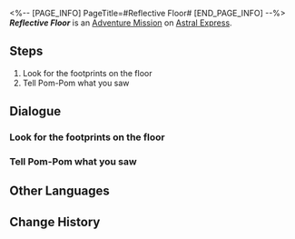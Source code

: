 <%-- [PAGE_INFO]
PageTitle=#Reflective Floor#
[END_PAGE_INFO] --%>
{{Stub|Dialogue.}}
{{Mission Infobox
|id            = 4050023
|title         = 
|image         = <!--Mission Reflective Floor.png-->
|type          = Adventure
|event_name    = 
|chapter       = 
|requirements  = {{subst:void|<!--Unknown: {"Type":"Manual"}-->}}
|summary       = <!--official mission summary from Fate's Atlas-->
|characters    = Pom-Pom; Trailblazer
|startLocation = [[Astral Express]] - [[Parlor Car]]
|world         = Astral Express
|area          = Parlor Car
|prev          = 
|next          = 
|rewards       = Sparse Aether*2; Eye of Lightning*1; Credit*8,000
}}
'''''Reflective Floor''''' is an [[Adventure Mission]] on [[Astral Express]].

==Steps==
# Look for the footprints on the floor
# Tell Pom-Pom what you saw

<!--
==Gameplay Notes==

--><!--
==Trial Character==

-->
==Dialogue==
{{Stub Dialogue}}
{{Dialogue End}}

===Look for the footprints on the floor{{subst:void|<!--405002306-->}}===
{{Mission Description|type=adventure|location=Parlor Car|update|Pom-Pom thought you dirtied the floor. Go check the floor and see if there are footprints all over it.}}
{{Dialogue Start}}
:{{tx}}
{{Dialogue End}}

===Tell Pom-Pom what you saw{{subst:void|<!--405002305-->}}===
{{Mission Description|type=adventure|location=Parlor Car|update|You check the floor. The footprints incident is just a misunderstanding, so time to tell Pom-Pom that.}}
{{Dialogue Start}}
:{{tx}}
{{Dialogue End}}

==Other Languages==
{{Other Languages
|en   = Reflective Floor
|zhs  = 反光地板
|zht  = 反光地板
|ja   = 光を反射する床
|ko   = 반사 바닥
|es   = Suelo reflectante
|fr   = Sol réfléchissant
|ru   = Сияющий пол
|th   = พื้นสะท้อนแสง
|vi   = Sàn Nhà Phản Quang
|de   = Reflektierender Boden
|id   = Lantai Reflektif
|pt   = Piso Refletor
}}

==Change History==
{{Change History|1.0}}

